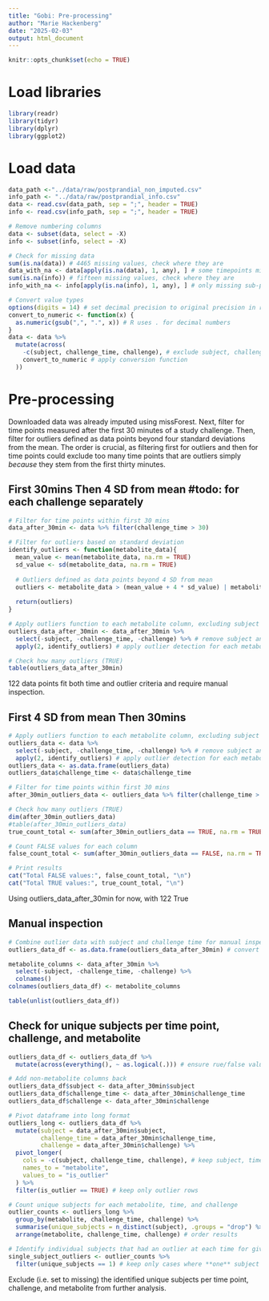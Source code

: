 ```yaml
---
title: "Gobi: Pre-processing"
author: "Marie Hackenberg"
date: "2025-02-03"
output: html_document
---
```


```r
knitr::opts_chunk$set(echo = TRUE)
```

# Load libraries
```r
library(readr)
library(tidyr)
library(dplyr)
library(ggplot2)
```

# Load data
```r
data_path <-"../data/raw/postprandial_non_imputed.csv"
info_path <- "../data/raw/postprandial_info.csv"
data <- read.csv(data_path, sep = ";", header = TRUE)
info <- read.csv(info_path, sep = ";", header = TRUE)

# Remove numbering columns
data <- subset(data, select = -X)
info <- subset(info, select = -X)

# Check for missing data
sum(is.na(data)) # 4465 missing values, check where they are
data_with_na <- data[apply(is.na(data), 1, any), ] # some timepoints missing, to be imputed later
sum(is.na(info)) # fifteen missing values, check where they are
info_with_na <- info[apply(is.na(info), 1, any), ] # only missing sub-pathways, no action necessary

# Convert value types
options(digits = 14) # set decimal precision to original precision in raw data
convert_to_numeric <- function(x) {
  as.numeric(gsub(",", ".", x)) # R uses . for decimal numbers
}
data <- data %>%
  mutate(across(
    -c(subject, challenge_time, challenge), # exclude subject, challenge_time, and challenge
    convert_to_numeric # apply conversion function
  ))

```
# Pre-processing

Downloaded data was already imputed using missForest.
Next, filter for time points measured after the first 30 minutes of a study challenge. Then, filter for outliers defined as data points beyond four standard deviations from the mean. The order is crucial, as filtering first for outliers and then for time points could exclude too many time points that are outliers simply *because* they stem from the first thirty minutes.


## First 30mins Then 4 SD from mean #todo: for each challenge separately
```r
# Filter for time points within first 30 mins
data_after_30min <- data %>% filter(challenge_time > 30)

# Filter for outliers based on standard deviation
identify_outliers <- function(metabolite_data){
  mean_value <- mean(metabolite_data, na.rm = TRUE)
  sd_value <- sd(metabolite_data, na.rm = TRUE)
  
  # Outliers defined as data points beyond 4 SD from mean
  outliers <- metabolite_data > (mean_value + 4 * sd_value) | metabolite_data < (mean_value - 4 * sd_value)
  
  return(outliers)
}

# Apply outliers function to each metabolite column, excluding subject and challenge_time
outliers_data_after_30min <- data_after_30min %>%
  select(-subject, -challenge_time, -challenge) %>% # remove subject and challenge_time
  apply(2, identify_outliers) # apply outlier detection for each metabolite, "2" for column

# Check how many outliers (TRUE)
table(outliers_data_after_30min)

```
122 data points fit both time and outlier criteria and require manual inspection.


## First 4 SD from mean Then 30mins
```r
# Apply outliers function to each metabolite column, excluding subject and challenge_time
outliers_data <- data %>%
  select(-subject, -challenge_time, -challenge) %>% # remove subject and challenge_time
  apply(2, identify_outliers) # apply outlier detection for each metabolite, "2" for column
outliers_data <- as.data.frame(outliers_data)
outliers_data$challenge_time <- data$challenge_time

# Filter for time points within first 30 mins
after_30min_outliers_data <- outliers_data %>% filter(challenge_time > 30)

# Check how many outliers (TRUE)
dim(after_30min_outliers_data)
#table(after_30min_outliers_data)
true_count_total <- sum(after_30min_outliers_data == TRUE, na.rm = TRUE)

# Count FALSE values for each column
false_count_total <- sum(after_30min_outliers_data == FALSE, na.rm = TRUE)

# Print results
cat("Total FALSE values:", false_count_total, "\n")
cat("Total TRUE values:", true_count_total, "\n")

```
Using outliers_data_after_30min for now, with 122 True


## Manual inspection
```r
# Combine outlier data with subject and challenge time for manual inspection
outliers_data_df <- as.data.frame(outliers_data_after_30min) # convert to dataframe

metabolite_columns <- data_after_30min %>%
  select(-subject, -challenge_time, -challenge) %>%
  colnames()
colnames(outliers_data_df) <- metabolite_columns

table(unlist(outliers_data_df))
```
## Check for unique subjects per time point, challenge, and metabolite
```r
outliers_data_df <- outliers_data_df %>%
  mutate(across(everything(), ~ as.logical(.))) # ensure rue/false values

# Add non-metabolite columns back
outliers_data_df$subject <- data_after_30min$subject
outliers_data_df$challenge_time <- data_after_30min$challenge_time
outliers_data_df$challenge <- data_after_30min$challenge

# Pivot dataframe into long format
outliers_long <- outliers_data_df %>%
  mutate(subject = data_after_30min$subject,
         challenge_time = data_after_30min$challenge_time,
         challenge = data_after_30min$challenge) %>%
  pivot_longer(
    cols = -c(subject, challenge_time, challenge), # keep subject, time, and challenge; make all metabolites long
    names_to = "metabolite",
    values_to = "is_outlier"
  ) %>%
  filter(is_outlier == TRUE) # keep only outlier rows

# Count unique subjects for each metabolite, time, and challenge
outlier_counts <- outliers_long %>%
  group_by(metabolite, challenge_time, challenge) %>%
  summarise(unique_subjects = n_distinct(subject), .groups = "drop") %>% # count unique subjects; "drop" for clean dataframe
  arrange(metabolite, challenge_time, challenge) # order results

# Identify individual subjects that had an outlier at each time for given metabolite
single_subject_outliers <- outlier_counts %>%
  filter(unique_subjects == 1) # keep only cases where **one** subject has outlier
```
Exclude (i.e. set to missing) the identified unique subjects per time point, challenge, and metabolite from further analysis.
```r

```

```r

```

```r

```

